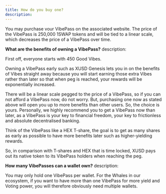 ```yaml
---
title: How do you buy one?
description: 
---
```


You may purchase vour VibePass on the associated website. 
The price of the VibePass is 250,000 1SWAP tokens and will be tied to a linear scale, which decreases the price of a VibePass over time.

**What are the benefits of owning a VibePass?**
description:

First off, everyone starts with 450 Good Vibes.

Owning a VibePass early such as XUSD Genesis lets you in on the benefits of Vibes straight away because you will start earning those extra Vibes rather than later so that when peg is reached, your rewards will be exponentially increased.

There will be a linear scale pegged to the price of a VibePass, so if you can not afford a VibePass now, do not worry. But, purchasing one now as stated above will open you up to more benefits than other users. 
So, the choice is yours. Personally, we highly recommend you to get a VibePass now than later, as a VibePass is your key to financial freedom, your key to frictionless and absolute decentralised banking.

Think of the VibePass like a HEX T-share, the goal is to get as many shares as early as possible to have more benefits later such as higher-yielding rewards.

So, in comparison with T-shares and HEX that is time locked, XUSD pays out its native token to its VibePass holders when reaching the peg.

**How many VibePasses can a wallet own?**
description:

You may only hold one VibePass per wallet. For the Whales in our ecosystem, if you want to have more than one VibePass for more yield and Voting power, you will therefore obviously need multiple wallets.